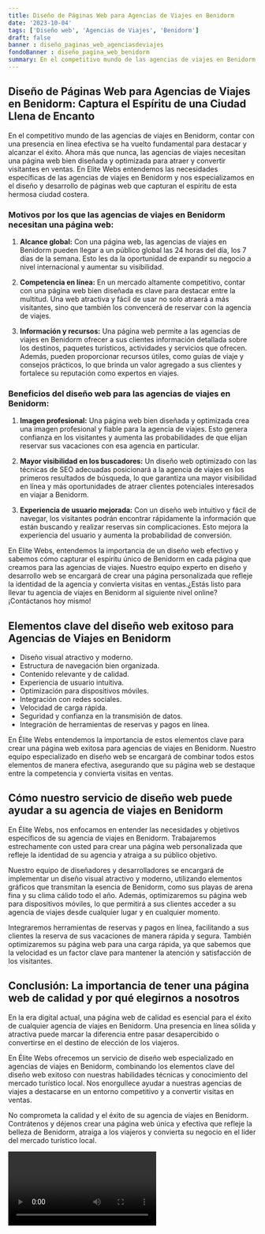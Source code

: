 ```yaml
---
title: Diseño de Páginas Web para Agencias de Viajes en Benidorm
date: '2023-10-04'
tags: ['Diseño web', 'Agencias de Viajes', 'Benidorm']
draft: false
banner : diseño_paginas_web_agenciasdeviajes
fondoBanner : diseño_pagina_web_benidorm
summary: En el competitivo mundo de las agencias de viajes en Benidorm, contar con una presencia en línea efectiva se ha vuelto fundamental para destacar y alcanzar el éxito. Ahora más que nunca, las agencias de viajes necesitan una página web bien diseñada y optimizada para atraer y convertir visitantes en ventas. En Elite Webs entendemos las necesidades específicas de las agencias de viajes en Benidorm y nos especializamos en el diseño y desarrollo de páginas web que capturan el espíritu de esta hermosa ciudad costera.
---
```


## **Diseño de Páginas Web para Agencias de Viajes en Benidorm: Captura el Espíritu de una Ciudad Llena de Encanto**

En el competitivo mundo de las agencias de viajes en Benidorm, contar con una presencia en línea efectiva se ha vuelto fundamental para destacar y alcanzar el éxito. Ahora más que nunca, las agencias de viajes necesitan una página web bien diseñada y optimizada para atraer y convertir visitantes en ventas. En Elite Webs entendemos las necesidades específicas de las agencias de viajes en Benidorm y nos especializamos en el diseño y desarrollo de páginas web que capturan el espíritu de esta hermosa ciudad costera.

### **Motivos por los que las agencias de viajes en Benidorm necesitan una página web:**

1. **Alcance global:** Con una página web, las agencias de viajes en Benidorm pueden llegar a un público global las 24 horas del día, los 7 días de la semana. Esto les da la oportunidad de expandir su negocio a nivel internacional y aumentar su visibilidad.

2. **Competencia en línea:** En un mercado altamente competitivo, contar con una página web bien diseñada es clave para destacar entre la multitud. Una web atractiva y fácil de usar no solo atraerá a más visitantes, sino que también los convencerá de reservar con la agencia de viajes.

3. **Información y recursos:** Una página web permite a las agencias de viajes en Benidorm ofrecer a sus clientes información detallada sobre los destinos, paquetes turísticos, actividades y servicios que ofrecen. Además, pueden proporcionar recursos útiles, como guías de viaje y consejos prácticos, lo que brinda un valor agregado a sus clientes y fortalece su reputación como expertos en viajes.

### **Beneficios del diseño web para las agencias de viajes en Benidorm:**

1. **Imagen profesional:** Una página web bien diseñada y optimizada crea una imagen profesional y fiable para la agencia de viajes. Esto genera confianza en los visitantes y aumenta las probabilidades de que elijan reservar sus vacaciones con esa agencia en particular.

2. **Mayor visibilidad en los buscadores:** Un diseño web optimizado con las técnicas de SEO adecuadas posicionará a la agencia de viajes en los primeros resultados de búsqueda, lo que garantiza una mayor visibilidad en línea y más oportunidades de atraer clientes potenciales interesados en viajar a Benidorm.

3. **Experiencia de usuario mejorada:** Con un diseño web intuitivo y fácil de navegar, los visitantes podrán encontrar rápidamente la información que están buscando y realizar reservas sin complicaciones. Esto mejora la experiencia del usuario y aumenta la probabilidad de conversión.

En Elite Webs, entendemos la importancia de un diseño web efectivo y sabemos cómo capturar el espíritu único de Benidorm en cada página que creamos para las agencias de viajes. Nuestro equipo experto en diseño y desarrollo web se encargará de crear una página personalizada que refleje la identidad de la agencia y convierta visitas en ventas.¿Estás listo para llevar tu agencia de viajes en Benidorm al siguiente nivel online? ¡Contáctanos hoy mismo!

<GifSeo />

<Cta />

## Elementos clave del diseño web exitoso para Agencias de Viajes en Benidorm

- Diseño visual atractivo y moderno.
- Estructura de navegación bien organizada.
- Contenido relevante y de calidad.
- Experiencia de usuario intuitiva.
- Optimización para dispositivos móviles.
- Integración con redes sociales.
- Velocidad de carga rápida.
- Seguridad y confianza en la transmisión de datos.
- Integración de herramientas de reservas y pagos en línea.

En Élite Webs entendemos la importancia de estos elementos clave para crear una página web exitosa para agencias de viajes en Benidorm. Nuestro equipo especializado en diseño web se encargará de combinar todos estos elementos de manera efectiva, asegurando que su página web se destaque entre la competencia y convierta visitas en ventas.

## Cómo nuestro servicio de diseño web puede ayudar a su agencia de viajes en Benidorm

En Élite Webs, nos enfocamos en entender las necesidades y objetivos específicos de su agencia de viajes en Benidorm. Trabajaremos estrechamente con usted para crear una página web personalizada que refleje la identidad de su agencia y atraiga a su público objetivo.

Nuestro equipo de diseñadores y desarrolladores se encargará de implementar un diseño visual atractivo y moderno, utilizando elementos gráficos que transmitan la esencia de Benidorm, como sus playas de arena fina y su clima cálido todo el año. Además, optimizaremos su página web para dispositivos móviles, lo que permitirá a sus clientes acceder a su agencia de viajes desde cualquier lugar y en cualquier momento.

Integraremos herramientas de reservas y pagos en línea, facilitando a sus clientes la reserva de sus vacaciones de manera rápida y segura. También optimizaremos su página web para una carga rápida, ya que sabemos que la velocidad es un factor clave para mantener la atención y satisfacción de los visitantes.

## Conclusión: La importancia de tener una página web de calidad y por qué elegirnos a nosotros

En la era digital actual, una página web de calidad es esencial para el éxito de cualquier agencia de viajes en Benidorm. Una presencia en línea sólida y atractiva puede marcar la diferencia entre pasar desapercibido o convertirse en el destino de elección de los viajeros.

En Élite Webs ofrecemos un servicio de diseño web especializado en agencias de viajes en Benidorm, combinando los elementos clave del diseño web exitoso con nuestras habilidades técnicas y conocimiento del mercado turístico local. Nos enorgullece ayudar a nuestras agencias de viajes a destacarse en un entorno competitivo y a convertir visitas en ventas.

No comprometa la calidad y el éxito de su agencia de viajes en Benidorm. Contrátenos y déjenos crear una página web única y efectiva que refleje la belleza de Benidorm, atraiga a los viajeros y convierta su negocio en el líder del mercado turístico local.

<Video />

<CtaBot job='Agencias de Viajes' city='Benidorm'/>

<Gmaps query='Benidorm+españa+maps' />